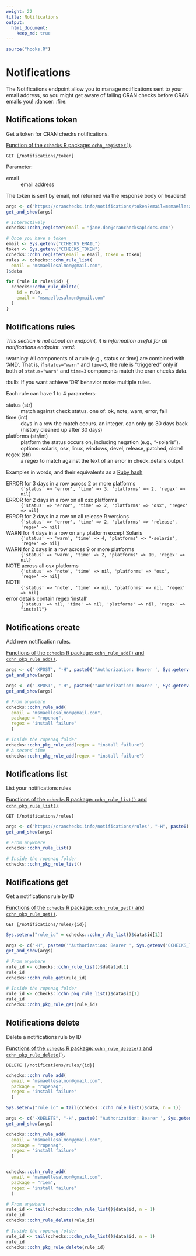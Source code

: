```yaml
---
weight: 22
title: Notifications
output: 
  html_document:
    keep_md: true
---
```


```r
source("hooks.R")
```

# Notifications

The Notifications endpoint allow you to manage notifications sent to your email address, so you might get aware of failing CRAN checks before CRAN emails you! :dancer: :fire:

## Notifications token

Get a token for CRAN checks notifications.

[Function of the `cchecks` R package: `cchn_register()`](https://docs.ropensci.org/cchecks/reference/cchn_register.html).

`GET [/notifications/token]`

Parameter:

email
: email address

The token is sent by email, not returned via the response body or headers!

```r
args <- c("https://cranchecks.info/notifications/token?email=msmaellesalmon@gmail.com")
get_and_show(args)
```

```r
# Interactively
cchecks::cchn_register(email = "jane.doe@cranchecksapidocs.com")
```

```r
# Once you have a token
email <- Sys.getenv("CCHECKS_EMAIL")
token <- Sys.getenv("CCHECKS_TOKEN")
cchecks::cchn_register(email = email, token = token)
rules <- cchecks::cchn_rule_list(
  email = "msmaellesalmon@gmail.com",
)$data

for (rule in rules$id) {
  cchecks::cchn_rule_delete(
    id = rule,
    email = "msmaellesalmon@gmail.com"
  )
}

```

## Notifications rules

_This section is not about an endpoint, it is information useful for all notifications endpoint. :nerd:_

:warning: All components of a rule (e.g., status or time) are combined with 'AND'. That is,
if `status="warn"` and `time=3`, the rule is "triggered" only if both
of `status="warn"` and `time=3` components match the cran checks data.

:bulb: If you want achieve 'OR' behavior make multiple rules.

Each rule can have 1 to 4 parameters:

status (str)
: match against check status. one of: ok, note, warn, error, fail

time (int)
: days in a row the match occurs. an integer. can only go 30 days
back (history cleaned up after 30 days)

platforms (str/int)
: platform the status occurs on, including negation (e.g., "-solaris"). options:
solaris, osx, linux, windows, devel, release, patched, oldrel

regex (str)
: a regex to match against the text of an error in check_details.output

Examples in words, and their equivalents as a [Ruby hash](https://ruby-doc.org/core-2.7.0/Hash.html)

ERROR for 3 days in a row across 2 or more platforms
: `{'status' => 'error', 'time' => 3, 'platforms' => 2, 'regex' => nil}`

ERROR for 2 days in a row on all osx platforms
: `{'status' => 'error', 'time' => 2, 'platforms' => "osx", 'regex' => nil}`

ERROR for 2 days in a row on all release R versions
: `{'status' => 'error', 'time' => 2, 'platforms' => "release", 'regex' => nil}`

WARN for 4 days in a row on any platform except Solaris
: `{'status' => 'warn', 'time' => 4, 'platforms' => "-solaris", 'regex' => nil}`

WARN for 2 days in a row across 9 or more platforms
: `{'status' => 'warn', 'time' => 2, 'platforms' => 10, 'regex' => nil}`

NOTE across all osx platforms
: `{'status' => 'note', 'time' => nil, 'platforms' => "osx", 'regex' => nil}`

NOTE
: `{'status' => 'note', 'time' => nil, 'platforms' => nil, 'regex' => nil}`

error details contain regex 'install'
: `{'status' => nil, 'time' => nil, 'platforms' => nil, 'regex' => "install"}`

## Notifications create

Add new notification rules.

[Functions of the `cchecks` R package: `cchn_rule_add()` and `cchn_pkg_rule_add()`](https://docs.ropensci.org/cchecks/reference/cchn_rules.html).

```r
args <- c("-XPOST", "-H", paste0('"Authorization: Bearer ', Sys.getenv("CCHECKS_TOKEN"), '"'), "\\\n", "--data", paste0("'", '[{"package": "ropenaq", "regex": "install failure"}]', "'"), "\\\n", "https://cranchecks.info/notifications/rules")
get_and_show(args)
```

```r
args <- c("-XPOST", "-H", paste0('"Authorization: Bearer ', Sys.getenv("CCHECKS_TOKEN"), '"'), "\\\n", "--data", paste0("'", '[{"package": "ropenaq", "regex": "install failure"}]', "'"), "\\\n", "https://cranchecks.info/notifications/rules")
get_and_show(args)
```

```r
# From anywhere
cchecks::cchn_rule_add(
  email = "msmaellesalmon@gmail.com",
  package = "ropenaq",
  regex = "install failure"
  )

# Inside the ropenaq folder
cchecks::cchn_pkg_rule_add(regex = "install failure")
# A second time
cchecks::cchn_pkg_rule_add(regex = "install failure")
```

## Notifications list

List your notifications rules

[Functions of the `cchecks` R package: `cchn_rule_list()` and `cchn_pkg_rule_list()`](https://docs.ropensci.org/cchecks/reference/cchn_rules.html).

`GET [/notifications/rules]`

```r
args <- c("https://cranchecks.info/notifications/rules", "-H", paste0('"Authorization: Bearer ', Sys.getenv("CCHECKS_TOKEN"), '"'))
get_and_show(args)
```

```r
# From anywhere
cchecks::cchn_rule_list()

# Inside the ropenaq folder
cchecks::cchn_pkg_rule_list()
```

## Notifications get

Get a notifications rule by ID

[Functions of the `cchecks` R package: `cchn_rule_get()` and `cchn_pkg_rule_get()`](https://docs.ropensci.org/cchecks/reference/cchn_rules.html).

`GET [/notifications/rules/{id}]`

```r
Sys.setenv("rule_id" = cchecks::cchn_rule_list()$data$id[1])
```

```r
args <- c("-H", paste0('"Authorization: Bearer ', Sys.getenv("CCHECKS_TOKEN"), '"'), "\\\n", paste0("https://cranchecks.info/notifications/rules/", Sys.getenv("rule_id")))
get_and_show(args)
```

```r
# From anywhere
rule_id <- cchecks::cchn_rule_list()$data$id[1]
rule_id
cchecks::cchn_rule_get(rule_id)

# Inside the ropenaq folder
rule_id <- cchecks::cchn_pkg_rule_list()$data$id[1]
rule_id
cchecks::cchn_pkg_rule_get(rule_id)
```

## Notifications delete

Delete a notifications rule by ID

[Functions of the `cchecks` R package: `cchn_rule_delete()` and `cchn_pkg_rule_delete()`](https://docs.ropensci.org/cchecks/reference/cchn_rules.html).

`DELETE [/notifications/rules/{id}]`

```r
cchecks::cchn_rule_add(
  email = "msmaellesalmon@gmail.com",
  package = "ropenaq",
  regex = "install failure"
  )
```

```r
Sys.setenv("rule_id" = tail(cchecks::cchn_rule_list()$data, n = 1))
```

```r
args <- c("-XDELETE", "-H", paste0('"Authorization: Bearer ', Sys.getenv("CCHECKS_TOKEN"), '"'), "\\\n", paste0("https://cranchecks.info/notifications/rules/", Sys.getenv("rule_id")))
get_and_show(args)
```


```r
cchecks::cchn_rule_add(
  email = "msmaellesalmon@gmail.com",
  package = "ropenaq",
  regex = "install failure"
  )


cchecks::cchn_rule_add(
  email = "msmaellesalmon@gmail.com",
  package = "riem",
  regex = "install failure"
  )
```

```r
# From anywhere
rule_id <- tail(cchecks::cchn_rule_list()$data$id, n = 1)
rule_id
cchecks::cchn_rule_delete(rule_id)

# Inside the ropenaq folder
rule_id <- tail(cchecks::cchn_rule_list()$data$id, n = 1)
rule_id
cchecks::cchn_pkg_rule_delete(rule_id)
```
